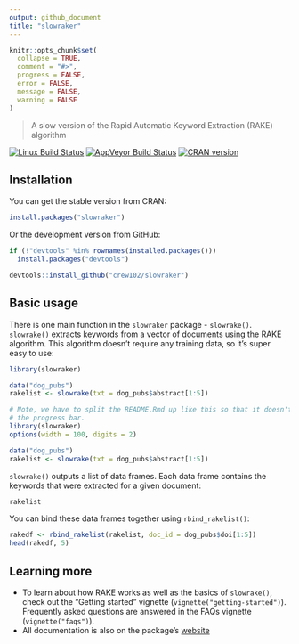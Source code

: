 ```yaml
---
output: github_document
title: "slowraker"
---
```


```r
knitr::opts_chunk$set(
  collapse = TRUE,
  comment = "#>",
  progress = FALSE,
  error = FALSE, 
  message = FALSE,
  warning = FALSE
)
```

> A slow version of the Rapid Automatic Keyword Extraction (RAKE) algorithm

[![Linux Build Status](https://travis-ci.org/crew102/slowraker.svg?branch=master)](https://travis-ci.org/crew102/slowraker) 
[![AppVeyor Build Status](https://ci.appveyor.com/api/projects/status/2ycx1m182va333ye?svg=true)](https://ci.appveyor.com/project/crew102/slowraker)
[![CRAN version](http://www.r-pkg.org/badges/version/slowraker)](https://cran.r-project.org/package=slowraker)

## Installation

You can get the stable version from CRAN:

```r
install.packages("slowraker")
```

Or the development version from GitHub:

```r
if (!"devtools" %in% rownames(installed.packages())) 
  install.packages("devtools")

devtools::install_github("crew102/slowraker")
```

## Basic usage

There is one main function in the `slowraker` package - `slowrake()`. `slowrake()` extracts keywords from a vector of documents using the RAKE algorithm. This algorithm doesn't require any training data, so it's super easy to use:

```r
library(slowraker)

data("dog_pubs")
rakelist <- slowrake(txt = dog_pubs$abstract[1:5])
```

```r
# Note, we have to split the README.Rmd up like this so that it doesn't print 
# the progress bar.
library(slowraker)
options(width = 100, digits = 2)

data("dog_pubs")
rakelist <- slowrake(txt = dog_pubs$abstract[1:5])
```

`slowrake()` outputs a list of data frames. Each data frame contains the keywords that were extracted for a given document:

```r
rakelist
```

You can bind these data frames together using `rbind_rakelist()`:

```r
rakedf <- rbind_rakelist(rakelist, doc_id = dog_pubs$doi[1:5])
head(rakedf, 5)
```

## Learning more

* To learn about how RAKE works as well as the basics of `slowrake()`, check out the "Getting started" vignette (`vignette("getting-started")`). Frequently asked questions are answered in the FAQs vignette (`vignette("faqs")`).
* All documentation is also on the package's [website](https://crew102.github.io/slowraker/index.html)